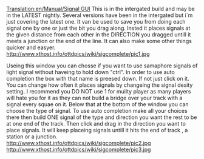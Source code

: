 [[Translation:en/Manual/Signal GUI]]
This is in the intergated build and may be in the LATEST nightly.
Several versions have been in the intergated but i`m just covering the latest one. It van be used to save you from doing each signal one by one or just the bit you drag along. Insted it places signals at the given distance from each other in the DIRECTION you dragged untill it meets a junction or the end of the line.
It can also make some other things quicker and easyer.
http://www.xthost.info/ottdpics/wiki/sigcomplete/pic1.jpg

Useing this window you can chosse if you want to use samaphore signals of light signal without haveing to hold down "ctrl".
In order to use auto completion the box with that name is preesed down. If not just click on it.
You can change how often it places signals by changeing the signal desity setting. I recommend you DO NOT use 1 for muilty player as many players will hate you for it as they can not build a bridge over your track with a signal every squae on it.
Below that at the bottom of the window you can choose the type of signal.
To use auto completion make all your choices there then build ONE signal of the type and direction you want the rest to be at one end of the track.
Then click and drag in the direction you want to place signals. It will keep placeing signals untill it hits the end of track , a station or a junction.
http://www.xthost.info/ottdpics/wiki/sigcomplete/pic2.jpg
http://www.xthost.info/ottdpics/wiki/sigcomplete/pic3.jpg